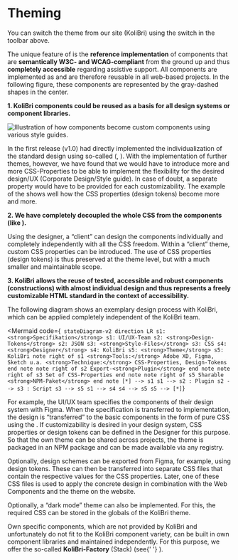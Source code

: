 
# Theming

<KolAlert _type="info" _variant="card">
	You can switch the theme from our site (KoliBri) using the switch in the toolbar above.
</KolAlert>

<p>
	The unique feature of <KoliBri/> is the <strong>reference implementation</strong> of components that are <strong>semantically W3C- and
	WCAG-compliant</strong> from the ground up and thus <strong>completely accessible</strong> regarding assistive support. All components are implemented
	as <KolLink _label="Web Components" _href="https://developer.mozilla.org/en-US/docs/Web/Web_Components" _target="_blank"/>
	and are therefore reusable in all web-based projects. In the following figure, these components are represented by the gray-dashed shapes in the center.
</p>
<p>
	<KolIndentedText>
		<strong>1. KoliBri components could be reused as a basis for all design systems or component libraries.</strong>
	</KolIndentedText>
</p>

<img
	src="/en/assets/abgrenzung.jpg"
	alt="Illustration of how components become custom components using various style guides."
/>

<p>
	In the first release (v1.0) <KoliBri/> had directly implemented the individualization of the standard design using
	so-called <strong><KolLink _label="CSS-Properties" _href="https://developer.mozilla.org/en-US/docs/Web/CSS/Using_CSS_custom_properties"
														 _target="_blank"/></strong>
	(<KolLink _label="Design-Tokens" _href="https://uxdesign.cc/design-tokens-for-dummies-8acebf010d71" _target="_blank"/>, <KolLink _label="Tailwind CSS"
																																																																	 _href="https://tailwindcss.com"
																																																																	 _target="_blank"/>). With the
	implementation of further themes, however, we have found that we would have to introduce more and more CSS-Properties to be able to implement the flexibility
	for the desired design/UX (Corporate Design/Style guide). In
	case of doubt, a separate property would have to be provided for each customizability. The example of the <KolLink _label="MUI-Button CSS"
																																																										 _href="https://mui.com/material-ui/api/button/#css"
																																																										 _target="_blank"/> shows well how the CSS
	properties (design tokens) become more and more.
</p>
<p>
	<KolIndentedText>
		<strong>
			2. We have completely decoupled the whole CSS from the components (like <KolLink _label="Styled-Components" _href="https://styled-components.com"
																																											 _target="_blank"/>).
		</strong>
	</KolIndentedText>
</p>
<p>
	Using the designer, a “client” can design the components individually and completely independently with all the CSS
	freedom. Within a “client” theme, custom CSS properties can be introduced. The use of CSS properties (design tokens)
	is thus preserved at the theme level, but with a much smaller and maintainable scope.
</p>
<p>
	<KolIndentedText>
		<strong>
			3. KoliBri allows the reuse of tested, accessible and robust components (constructions) with almost individual
			design and thus represents a freely customizable HTML standard in the context of accessibility.
		</strong>
	</KolIndentedText>
</p>
<p>
	The following diagram shows an exemplary design process with KoliBri, which can be applied completely independent of
	the KoliBri team.
</p>

<Mermaid
	code={`
stateDiagram-v2
	direction LR
	s1: <strong>Specifikation</strong>
	s1: UI/UX-Team
	s2: <strong>Design-Tokens</strong>
	s2: JSON
	s3: <strong>Style-Files</strong>
	s3: CSS
	s4: <strong>Designer</strong>
	s4: KoliBri
	s5: <strong>Theme</strong>
	s5: KoliBri
	note right of s1
		<strong>Tools:</strong> Adobe XD, Figma, Sketch u.a.
		<strong>Technique:</strong> CSS-Properties, Design-Tokens
	end note
	note right of s2
		Export-<strong>Plugin</strong>
	end note
	note right of s3
		Set of CSS-Properties
	end note
	note right of s5
		Sharable <strong>NPM-Paket</strong>
	end note
	[*] --> s1
	s1 --> s2 : Plugin
	s2 --> s3 : Script
	s3 --> s5
	s1 --> s4
	s4 --> s5
	s5 --> [*]`}
></Mermaid>

<p>
	For example, the UI/UX team specifies the components of their design system with Figma. When the specification is
	transferred to implementation, the design is “transferred” to the basic components in the form of pure CSS using the
	<KolLink _label="KoliBri-Designer" _href="/en/docs/concepts/styling/designer"/>. If customizability is desired in your
	design system, CSS properties or design tokens can be defined in the Designer for this purpose. So that the own theme
	can be shared across projects, the theme is packaged in an NPM package and can be made available via any registry.
</p>
<p>
	<KolDetails _label="Design-Tokens">
		Optionally, design schemes can be exported from Figma, for example, using design tokens. These can then be
		transferred into separate CSS files that contain the respective values for the CSS properties. Later, one of these
		CSS files is used to apply the concrete design in combination with the Web Components and the theme on the website.
	</KolDetails>
</p>
<p>
	<KolDetails _label="Dark-Mode">
		Optionally, a “dark mode” theme can also be implemented. For this, the required CSS can be stored in the globals of
		the KoliBri theme.
	</KolDetails>
</p>

<KolAlert _heading="KoliBri-Factory" _type="info" _variant="card">
	<p>
		Own specific components, which are not provided by KoliBri and unfortunately do not fit to the KoliBri component
		variety, can be built in own component libraries and maintained independently. For this purpose, we offer the
		so-called <strong>KoliBri-Factory</strong> (Stack) (see{' '}
		<KolLink
			_label="Modularization"
			_href="/en/docs/concepts/architecture#advanced"
			_target="_blank">
	</KolLink>
	).
</p>
</KolAlert>
